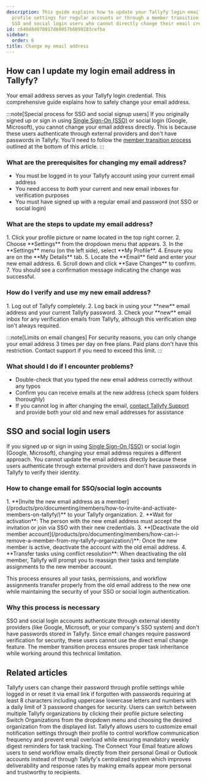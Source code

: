 ```yaml
---
description: This guide explains how to update your Tallyfy login email address through
  profile settings for regular accounts or through a member transition process for
  SSO and social login users who cannot directly change their email credentials.
id: c640d8d070017d69057b0099283cefba
sidebar:
  order: 6
title: Change my email address
---
```



## How can I update my login email address in Tallyfy?

Your email address serves as your Tallyfy login credential. This comprehensive guide explains how to safely change your email address.

:::note[Special process for SSO and social signup users]
If you originally signed up or sign in using [Single Sign-On (SSO)](/products/pro/integrations/authentication/) or social login (Google, Microsoft), you cannot change your email address directly. This is because these users authenticate through external providers and don't have passwords in Tallyfy. You'll need to follow the [member transition process](#sso-and-social-login-users) outlined at the bottom of this article.
:::

### What are the prerequisites for changing my email address?

*   You must be logged in to your Tallyfy account using your current email address
*   You need access to *both* your current and new email inboxes for verification purposes
*   You must have signed up with a regular email and password (not SSO or social login)

### What are the steps to update my email address?

<Steps>
1. Click your profile picture or name located in the top right corner.
2. Choose **Settings** from the dropdown menu that appears.
3. In the **Settings** menu (on the left side), select **My Profile**.
4. Ensure you are on the **My Details** tab.
5. Locate the **Email** field and enter your new email address.
6. Scroll down and click **Save Changes** to confirm.
7. You should see a confirmation message indicating the change was successful.
</Steps>

### How do I verify and use my new email address?

<Steps>
1. Log out of Tallyfy completely.
2. Log back in using your **new** email address and your current Tallyfy password.
3. Check your **new** email inbox for any verification emails from Tallyfy, although this verification step isn't always required.
</Steps>

:::note[Limits on email changes]
For security reasons, you can only change your email address 3 times per day on free plans. Paid plans don't have this restriction. Contact support if you need to exceed this limit.
:::

### What should I do if I encounter problems?

*   Double-check that you typed the new email address correctly without any typos
*   Confirm you can receive emails at the new address (check spam folders thoroughly)
*   If you cannot log in after changing the email, [contact Tallyfy Support](/products/pro/miscellaneous/support/how-can-i-contact-tallyfys-support-team/) and provide both your old and new email addresses for assistance

## SSO and social login users

If you signed up or sign in using [Single Sign-On (SSO)](/products/pro/integrations/authentication/) or social login (Google, Microsoft), changing your email address requires a different approach. You cannot update the email address directly because these users authenticate through external providers and don't have passwords in Tallyfy to verify their identity.

### How to change email for SSO/social login accounts

<Steps>
1. **[Invite the new email address as a member](/products/pro/documenting/members/how-to-invite-and-activate-members-on-tallyfy/)** to your Tallyfy organization.
2. **Wait for activation**: The person with the new email address must accept the invitation or join via SSO with their new credentials.
3. **[Deactivate the old member account](/products/pro/documenting/members/how-can-i-remove-a-member-from-my-tallyfy-organization/)**: Once the new member is active, deactivate the account with the old email address.
4. **Transfer tasks using conflict resolution**: When deactivating the old member, Tallyfy will prompt you to reassign their tasks and template assignments to the new member account.
</Steps>

This process ensures all your tasks, permissions, and workflow assignments transfer properly from the old email address to the new one while maintaining the security of your SSO or social login authentication.

### Why this process is necessary

SSO and social login accounts authenticate through external identity providers (like Google, Microsoft, or your company's SSO system) and don't have passwords stored in Tallyfy. Since email changes require password verification for security, these users cannot use the direct email change feature. The member transition process ensures proper task inheritance while working around this technical limitation.


## Related articles
<CardGrid>
<LinkTitleCard header="<b>Personal Settings > Change or reset your password</b>" href="/products/pro/settings/personal-settings/how-can-i-change-or-reset-my-tallyfy-password/" > Tallyfy users can change their password through profile settings while logged in or reset it via email link if forgotten with passwords requiring at least 8 characters including uppercase lowercase letters and numbers with a daily limit of 3 password changes for security. </LinkTitleCard>
<LinkTitleCard header="<b>Personal Settings > Switch between organizations</b>" href="/products/pro/settings/personal-settings/how-can-i-switch-between-organizations-in-tallyfy/" > Users can switch between multiple Tallyfy organizations by clicking their profile picture selecting Switch Organizations from the dropdown menu and choosing the desired organization from the displayed list. </LinkTitleCard>
<LinkTitleCard header="<b>Personal Settings > Manage email notifications</b>" href="/products/pro/settings/personal-settings/how-can-i-manage-email-notifications-in-tallyfy/" > Tallyfy allows users to customize email notification settings through their profile to control workflow communication frequency and prevent email overload while ensuring mandatory weekly digest reminders for task tracking. </LinkTitleCard>
<LinkTitleCard header="<b>Email > Connect your email</b>" href="/products/pro/integrations/email/connect-your-email/" > The Connect Your Email feature allows users to send workflow emails directly from their personal Gmail or Outlook accounts instead of through Tallyfy's centralized system which improves deliverability and response rates by making emails appear more personal and trustworthy to recipients. </LinkTitleCard>
</CardGrid>